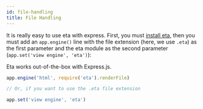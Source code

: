 ```yaml
---
id: file-handling
title: File Handling
---
```



It is really easy to use eta with express. First, you must [install eta](https://eta.js.org/docs/get-started/install), then you must add an `app.engine()` line with the file extension (here, we use `.eta`) as the first parameter and the eta module as the second parameter (`app.set('view engine', 'eta')`):

<Hint type="note">
    
Eta works out-of-the-box with Express.js.

```js
app.engine('html', require('eta').renderFile)

// Or, if you want to use the .eta file extension

app.set('view engine', 'eta')

```

</Hint>

<!-- ## Syntax

```js

``` -->
